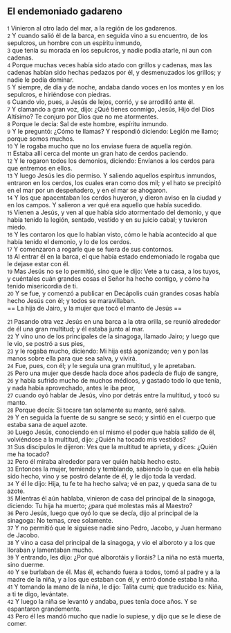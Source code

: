 == El endemoniado gadareno ==

{{anchor|1}} <small>1</small> Vinieron al otro lado del mar, a la región de los gadarenos.<br>
{{anchor|2}} <small>2</small> Y cuando salió él de la barca, en seguida vino a su encuentro, de los sepulcros, un hombre con un espíritu inmundo,<br>
{{anchor|3}} <small>3</small> que tenía su morada en los sepulcros, y nadie podía atarle, ni aun con cadenas.<br>
{{anchor|4}} <small>4</small> Porque muchas veces había sido atado con grillos y cadenas, mas las cadenas habían sido hechas pedazos por él, y desmenuzados los grillos; y nadie le podía dominar.<br>
{{anchor|5}} <small>5</small> Y siempre, de día y de noche, andaba dando voces en los montes y en los sepulcros, e hiriéndose con piedras.<br>
{{anchor|6}} <small>6</small> Cuando vio, pues, a Jesús de lejos, corrió, y se arrodilló ante él.<br>
{{anchor|7}} <small>7</small> Y clamando a gran voz, dijo: ¿Qué tienes conmigo, Jesús, Hijo del Dios Altísimo? Te conjuro por Dios que no me atormentes.<br>
{{anchor|8}} <small>8</small> Porque le decía: Sal de este hombre, espíritu inmundo.<br>
{{anchor|9}} <small>9</small> Y le preguntó: ¿Cómo te llamas? Y respondió diciendo: Legión me llamo; porque somos muchos.<br>
{{anchor|10}} <small>10</small> Y le rogaba mucho que no los enviase fuera de aquella región.<br>
{{anchor|11}} <small>11</small> Estaba allí cerca del monte un gran hato de cerdos paciendo.<br>
{{anchor|12}} <small>12</small> Y le rogaron todos los demonios, diciendo: Envíanos a los cerdos para que entremos en ellos.<br>
{{anchor|13}} <small>13</small> Y luego Jesús les dio permiso. Y saliendo aquellos espíritus inmundos, entraron en los cerdos, los cuales eran como dos mil; y el hato se precipitó en el mar por un despeñadero, y en el mar se ahogaron.<br>
{{anchor|14}} <small>14</small> Y los que apacentaban los cerdos huyeron, y dieron aviso en la ciudad y en los campos. Y salieron a ver qué era aquello que había sucedido.<br>
{{anchor|15}} <small>15</small> Vienen a Jesús, y ven al que había sido atormentado del demonio, y que había tenido la legión, sentado, vestido y en su juicio cabal; y tuvieron miedo.<br>
{{anchor|16}} <small>16</small> Y les contaron los que lo habían visto, cómo le había acontecido al que había tenido el demonio, y lo de los cerdos.<br>
{{anchor|17}} <small>17</small> Y comenzaron a rogarle que se fuera de sus contornos.<br>
{{anchor|18}} <small>18</small> Al entrar él en la barca, el que había estado endemoniado le rogaba que le dejase estar con él.<br>
{{anchor|19}} <small>19</small> Mas Jesús no se lo permitió, sino que le dijo: Vete a tu casa, a los tuyos, y cuéntales cuán grandes cosas el Señor ha hecho contigo, y cómo ha tenido misericordia de ti.<br>
{{anchor|20}} <small>20</small> Y se fue, y comenzó a publicar en Decápolis cuán grandes cosas había hecho Jesús con él; y todos se maravillaban.<br>
== La hija de Jairo, y la mujer que tocó el manto de Jesús ==

{{anchor|21}} <small>21</small> Pasando otra vez Jesús en una barca a la otra orilla, se reunió alrededor de él una gran multitud; y él estaba junto al mar.<br>
{{anchor|22}} <small>22</small> Y vino uno de los principales de la sinagoga, llamado Jairo; y luego que le vio, se postró a sus pies,<br>
{{anchor|23}} <small>23</small> y le rogaba mucho, diciendo: Mi hija está agonizando; ven y pon las manos sobre ella para que sea salva, y vivirá.<br>
{{anchor|24}} <small>24</small> Fue, pues, con él; y le seguía una gran multitud, y le apretaban.<br>
{{anchor|25}} <small>25</small> Pero una mujer que desde hacía doce años padecía de flujo de sangre,<br>
{{anchor|26}} <small>26</small> y había sufrido mucho de muchos médicos, y gastado todo lo que tenía, y nada había aprovechado, antes le iba peor,<br>
{{anchor|27}} <small>27</small> cuando oyó hablar de Jesús, vino por detrás entre la multitud, y tocó su manto.<br>
{{anchor|28}} <small>28</small> Porque decía: Si tocare tan solamente su manto, seré salva.<br>
{{anchor|29}} <small>29</small> Y en seguida la fuente de su sangre se secó; y sintió en el cuerpo que estaba sana de aquel azote.<br>
{{anchor|30}} <small>30</small> Luego Jesús, conociendo en sí mismo el poder que había salido de él, volviéndose a la multitud, dijo: ¿Quién ha tocado mis vestidos?<br>
{{anchor|31}} <small>31</small> Sus discípulos le dijeron: Ves que la multitud te aprieta, y dices: ¿Quién me ha tocado?<br>
{{anchor|32}} <small>32</small> Pero él miraba alrededor para ver quién había hecho esto.<br>
{{anchor|33}} <small>33</small> Entonces la mujer, temiendo y temblando, sabiendo lo que en ella había sido hecho, vino y se postró delante de él, y le dijo toda la verdad.<br>
{{anchor|34}} <small>34</small> Y él le dijo: Hija, tu fe te ha hecho salva; vé en paz, y queda sana de tu azote.<br>
{{anchor|35}} <small>35</small> Mientras él aún hablaba, vinieron de casa del principal de la sinagoga, diciendo: Tu hija ha muerto; ¿para qué molestas más al Maestro?<br>
{{anchor|36}} <small>36</small> Pero Jesús, luego que oyó lo que se decía, dijo al principal de la sinagoga: No temas, cree solamente.<br>
{{anchor|37}} <small>37</small> Y no permitió que le siguiese nadie sino Pedro, Jacobo, y Juan hermano de Jacobo.<br>
{{anchor|38}} <small>38</small> Y vino a casa del principal de la sinagoga, y vio el alboroto y a los que lloraban y lamentaban mucho.<br>
{{anchor|39}} <small>39</small> Y entrando, les dijo: ¿Por qué alborotáis y lloráis? La niña no está muerta, sino duerme.<br>
{{anchor|40}} <small>40</small> Y se burlaban de él. Mas él, echando fuera a todos, tomó al padre y a la madre de la niña, y a los que estaban con él, y entró donde estaba la niña.<br>
{{anchor|41}} <small>41</small> Y tomando la mano de la niña, le dijo: Talita cumi; que traducido es: Niña, a ti te digo, levántate.<br>
{{anchor|42}} <small>42</small> Y luego la niña se levantó y andaba, pues tenía doce años. Y se espantaron grandemente.<br>
{{anchor|43}} <small>43</small> Pero él les mandó mucho que nadie lo supiese, y dijo que se le diese de comer.<br>
